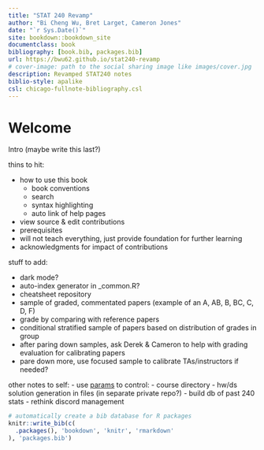 ```yaml
--- 
title: "STAT 240 Revamp"
author: "Bi Cheng Wu, Bret Larget, Cameron Jones"
date: "`r Sys.Date()`"
site: bookdown::bookdown_site
documentclass: book
bibliography: [book.bib, packages.bib]
url: https://bwu62.github.io/stat240-revamp
# cover-image: path to the social sharing image like images/cover.jpg
description: Revamped STAT240 notes
biblio-style: apalike
csl: chicago-fullnote-bibliography.csl
---
```


# Welcome {#welcome .unnumbered}

Intro (maybe write this last?)

thins to hit:

- how to use this book
  - book conventions
  - search
  - syntax highlighting
  - auto link of help pages
- view source & edit contributions
- prerequisites
- will not teach everything, just provide foundation for further learning
- acknowledgments for impact of contributions

stuff to add:

- dark mode?
- auto-index generator in _common.R?
- cheatsheet repository
- sample of graded, commentated papers (example of an A, AB, B, BC, C, D, F)
- grade by comparing with reference papers
- conditional stratified sample of papers based on distribution of grades in group
- after paring down samples, ask Derek & Cameron to help with grading evaluation for calibrating papers
- pare down more, use focused sample to calibrate TAs/instructors if needed?

other notes to self:
- use [params](https://bookdown.org/yihui/rmarkdown/params-declare.html) to control:
  - course directory
  - hw/ds solution generation in files (in separate private repo?)
- build db of past 240 stats
- rethink discord management


```r
# automatically create a bib database for R packages
knitr::write_bib(c(
  .packages(), 'bookdown', 'knitr', 'rmarkdown'
), 'packages.bib')
```
